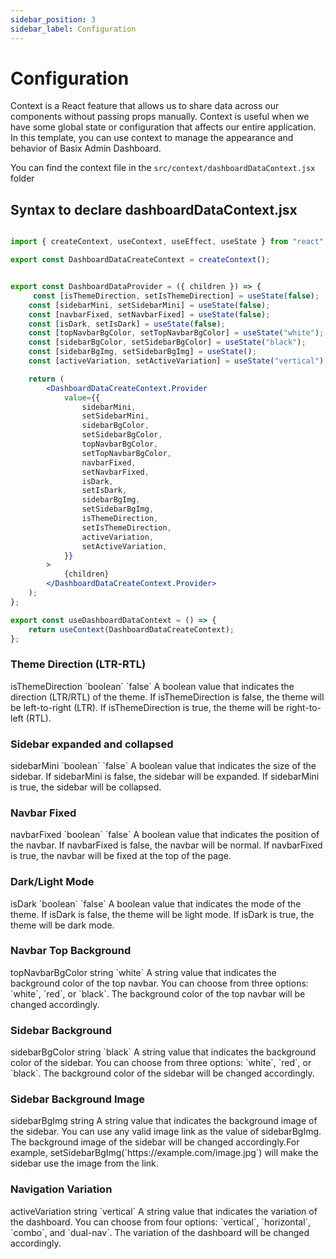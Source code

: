 ```yaml
---
sidebar_position: 3
sidebar_label: Configuration
---
```


# Configuration

Context is a React feature that allows us to share data across our components without passing props manually. Context is useful when we have some global state or configuration that affects our entire application. In this template, you can use context to manage the appearance and behavior of Basix Admin Dashboard.

You can find the context file in the `src/context/dashboardDataContext.jsx` folder


## Syntax to declare dashboardDataContext.jsx 

```jsx title="Configuration"

import { createContext, useContext, useEffect, useState } from "react";

export const DashboardDataCreateContext = createContext();


export const DashboardDataProvider = ({ children }) => {
     const [isThemeDirection, setIsThemeDirection] = useState(false);
    const [sidebarMini, setSidebarMini] = useState(false);
    const [navbarFixed, setNavbarFixed] = useState(false);
    const [isDark, setIsDark] = useState(false);
    const [topNavbarBgColor, setTopNavbarBgColor] = useState("white");
    const [sidebarBgColor, setSidebarBgColor] = useState("black");
    const [sidebarBgImg, setSidebarBgImg] = useState();
    const [activeVariation, setActiveVariation] = useState("vertical");

    return (
        <DashboardDataCreateContext.Provider
            value={{
                sidebarMini,
                setSidebarMini,
                sidebarBgColor,
                setSidebarBgColor,
                topNavbarBgColor,
                setTopNavbarBgColor,
                navbarFixed,
                setNavbarFixed,
                isDark,
                setIsDark,
                sidebarBgImg,
                setSidebarBgImg,
                isThemeDirection,
                setIsThemeDirection,
                activeVariation,
                setActiveVariation,
            }}
        >
            {children}
        </DashboardDataCreateContext.Provider>
    );
};

export const useDashboardDataContext = () => {
    return useContext(DashboardDataCreateContext);
};

```
### Theme Direction (LTR-RTL)
<FeatureTable>
    <tr>
        <td>isThemeDirection</td>
        <td>`boolean`</td>
        <td>`false`</td>
        <td>A boolean value that indicates the direction (LTR/RTL) of the theme. If isThemeDirection is false, the theme will be left-to-right (LTR). If isThemeDirection is true, the theme will be right-to-left (RTL).</td>
    </tr>
</FeatureTable>

### Sidebar expanded and collapsed 
<FeatureTable>
    <tr>
        <td>sidebarMini</td>
        <td>`boolean`</td>
        <td>`false`</td>
        <td>A boolean value that indicates the size of the sidebar. If sidebarMini is false, the sidebar will be expanded. If sidebarMini is true, the sidebar will be collapsed.</td>
    </tr>
</FeatureTable>

### Navbar Fixed
<FeatureTable>
    <tr>
        <td>navbarFixed</td>
        <td>`boolean`</td>
        <td>`false`</td>
        <td>A boolean value that indicates the position of the navbar. If navbarFixed is false, the navbar will be normal. If navbarFixed is true, the navbar will be fixed at the top of the page.</td>
    </tr>
</FeatureTable>

### Dark/Light Mode
<FeatureTable>
    <tr>
        <td>isDark</td>
        <td>`boolean`</td>
        <td>`false`</td>
        <td>A boolean value that indicates the mode of the theme. If isDark is false, the theme will be light mode. If isDark is true, the theme will be dark mode.</td>
    </tr>
</FeatureTable>

### Navbar Top Background
<FeatureTable>
    <tr>
        <td>topNavbarBgColor</td>
        <td>string</td>
        <td>`white`</td>
        <td>A string value that indicates the background color of the top navbar. You can choose from three options: `white`, `red`, or `black`. The background color of the top navbar will be changed accordingly.</td>
    </tr>
</FeatureTable>

### Sidebar Background
<FeatureTable>
    <tr>
        <td>sidebarBgColor</td>
        <td>string</td>
        <td>`black`</td>
        <td> A string value that indicates the background color of the sidebar. You can choose from three options: `white`, `red`, or `black`. The background color of the sidebar will be changed accordingly.</td>
    </tr>
</FeatureTable>

### Sidebar Background Image
<FeatureTable>
    <tr>
        <td>sidebarBgImg</td>
        <td>string</td>
        <td></td>
        <td>A string value that indicates the background image of the sidebar. You can use any valid image link as the value of sidebarBgImg. The background image of the sidebar will be changed accordingly.For example, setSidebarBgImg(`https://example.com/image.jpg`) will make the sidebar use the image from the link.</td>
    </tr>
</FeatureTable>

### Navigation Variation
<FeatureTable>
    <tr>
        <td>activeVariation</td>
        <td>string</td>
        <td>`vertical`</td>
        <td>A string value that indicates the variation of the dashboard. You can choose from four options: `vertical`, `horizontal`, `combo`, and `dual-nav`. The variation of the dashboard will be changed accordingly.</td>
    </tr>
</FeatureTable>